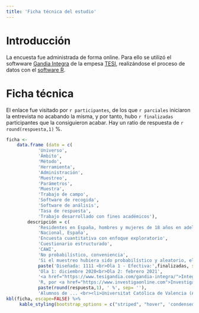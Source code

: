```yaml
---
title: 'Ficha técnica del estudio'
---
```


# Introducción
La encuesta fue administrada de forma online. Para ello se utilizó el softwware [Gandia Integra](https://www.tesigandia.com/gandia-integra/) de la empesa [TESI](https://www.tesigandia.com), realizándose el proceso de datos con el [software R](https://www.r-project.org/).

# Ficha técnica

El enlace fue visitado por `r participantes`, de los que `r parciales` iniciaron la entrevista no acabando la misma, y por tanto, hubo `r finalizadas` participantes que la consiguieron acabar. Hay un ratio de respuesta de `r round(respuesta,1)` %. 
```r
ficha <-
    data.frame (dato = c(
            'Universo',
            'Ámbito',
            'Método',
            'Herramienta',
            'Administración',
            'Muestreo',
            'Parámetros',
            'Muestra',
            'Trabajo de campo',
            'Software de recogida',
            'Software de análisis',
            'Tasa de respuesta',
            'Trabajo desarrollado con fines académicos'),
        descripción = c(
            'Residentes en España, hombres y mujeres de 18 años en adelante',
            'Nacional, España',
            'Encuesta cuantitativa con enfoque exploratorio',
            'Cuestionario estructurado',
            'CAWI',
            'No probabilístico, conveniencia',
            'Si el muestreo hubiera sido probabilístico y aleatorio, el margen de confianza hubiera sido de 95,45% y el error del 3% en un supuesto de máxima indeterminación [p=q=50%]',
            paste('Diseñada: 1111 <br>Ola 1 - Efectiva:',finalizadas, sep=' '),
            'Ola 1: diciembre 2020<br>Ola 2: febrero 2021',
            '<a href="https://www.tesigandia.com/gandia-integra/">Integra</a>, un producto de <a href="https://www.tesigandia.com">TESI, SL</a>',
            'R, por <a href="https://www.investigaonline.com">InvestigaOnline.com</a>',
            paste(round(respuesta,1), ' %', sep= ''),
            'Alumnos de ... <br><li>Universitat Católica de Valencia (ADE - Plan de Marketing)</li><li>Universitat de València (Máster en Marketing e Investigación de Mercados - Gestión de Proyectos de Investigación Comercial)</li>'))
kbl(ficha, escape=FALSE) %>% 
     kable_styling(bootstrap_options = c("striped", "hover", 'condensed'), full_width = F)
```